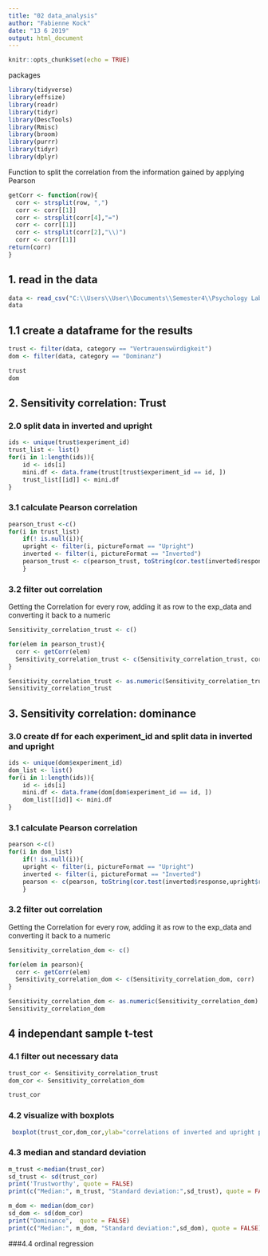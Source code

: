 ```yaml
---
title: "02 data_analysis"
author: "Fabienne Kock"
date: "13 6 2019"
output: html_document
---
```


```r
knitr::opts_chunk$set(echo = TRUE)
```


packages
```r
library(tidyverse)
library(effsize)
library(readr)
library(tidyr)
library(DescTools)
library(Rmisc)
library(broom)
library(purrr)
library(tidyr)
library(dplyr)
```
Function to split the correlation from the information gained by applying Pearson
```r
getCorr <- function(row){
  corr <- strsplit(row, ",")
  corr <- corr[[1]]
  corr <- strsplit(corr[4],"=")
  corr <- corr[[1]]
  corr <- strsplit(corr[2],"\\)")
  corr <- corr[[1]]
return(corr)
}
```

## 1. read in the data
```r
data <- read_csv("C:\\Users\\User\\Documents\\Semester4\\Psychology Lab\\XPLabFinal\\data\\01 pilot\\S1_data_clean.csv")
data
```
## 1.1 create a dataframe for the results
```r
trust <- filter(data, category == "Vertrauenswürdigkeit")
dom <- filter(data, category == "Dominanz")

trust
dom
```


## 2. Sensitivity correlation: Trust

### 2.0 split data in inverted and upright
```r
ids <- unique(trust$experiment_id)
trust_list <- list()
for(i in 1:length(ids)){
    id <- ids[i]
    mini.df <- data.frame(trust[trust$experiment_id == id, ])
    trust_list[[id]] <- mini.df
}
```


### 3.1 calculate Pearson correlation

```r
pearson_trust <-c()
for(i in trust_list)
    if(! is.null(i)){
    upright <- filter(i, pictureFormat == "Upright")
    inverted <- filter(i, pictureFormat == "Inverted")
    pearson_trust <- c(pearson_trust, toString(cor.test(inverted$response,upright$response,method = "pearson")))
    }
```

### 3.2 filter out correlation

Getting the Correlation for every row, adding it as row to the exp_data and converting it back to a numeric
```r
Sensitivity_correlation_trust <- c()

for(elem in pearson_trust){
  corr <- getCorr(elem)
  Sensitivity_correlation_trust <- c(Sensitivity_correlation_trust, corr)
}
```
```r
Sensitivity_correlation_trust <- as.numeric(Sensitivity_correlation_trust)
Sensitivity_correlation_trust
```


## 3. Sensitivity correlation: dominance

### 3.0 create df for each experiment_id and split data in inverted and upright


```r
ids <- unique(dom$experiment_id)
dom_list <- list()
for(i in 1:length(ids)){
    id <- ids[i]
    mini.df <- data.frame(dom[dom$experiment_id == id, ])
    dom_list[[id]] <- mini.df
}
```


### 3.1 calculate Pearson correlation

```r
pearson <-c()
for(i in dom_list)
    if(! is.null(i)){
    upright <- filter(i, pictureFormat == "Upright")
    inverted <- filter(i, pictureFormat == "Inverted")
    pearson <- c(pearson, toString(cor.test(inverted$response,upright$response,method = "pearson")))
    }
```

### 3.2 filter out correlation

Getting the Correlation for every row, adding it as row to the exp_data and converting it back to a numeric
```r
Sensitivity_correlation_dom <- c()

for(elem in pearson){
  corr <- getCorr(elem)
  Sensitivity_correlation_dom <- c(Sensitivity_correlation_dom, corr)
}
```
```r
Sensitivity_correlation_dom <- as.numeric(Sensitivity_correlation_dom)
Sensitivity_correlation_dom
```


## 4 independant sample t-test
### 4.1 filter out necessary data
```r
trust_cor <- Sensitivity_correlation_trust
dom_cor <- Sensitivity_correlation_dom
```
```r
trust_cor
```

### 4.2 visualize with boxplots
```r
 boxplot(trust_cor,dom_cor,ylab="correlations of inverted and upright pictures",names=c("trustworthy","dominant"), col=c("tomato","cyan"),boxwex=0.5,  whisklty = 1) 

```
### 4.3 median and standard deviation
```r
m_trust <-median(trust_cor)
sd_trust <- sd(trust_cor)
print('Trustworthy', quote = FALSE)
print(c("Median:", m_trust, "Standard deviation:",sd_trust), quote = FALSE)

m_dom <- median(dom_cor)
sd_dom <- sd(dom_cor)
print("Dominance",  quote = FALSE)
print(c("Median:", m_dom, "Standard deviation:",sd_dom), quote = FALSE)


```

###4.4 ordinal regression
```r



```


